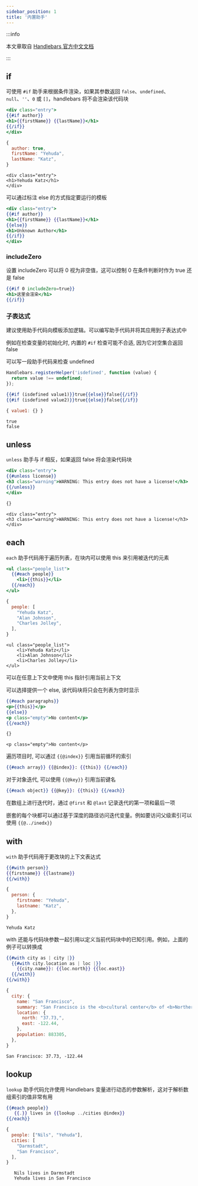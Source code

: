 ```yaml
---
sidebar_position: 1
title: '内置助手'
---
```



:::info

本文章取自 [Handlebars 官方中文文档](https://handlebarsjs.com/zh/guide/builtin-helpers.html)

:::

## if

可使用 `#if` 助手来根据条件渲染，如果其参数返回 `false`、`undefined`、`null`、`''`、`0` 或 `[]`，handlebars 将不会渲染该代码块

<Tabs>
<TabItem value="input" label="输入" default>

```handlebars
<div class="entry">
{{#if author}}
<h1>{{firstName}} {{lastName}}</h1>
{{/if}}
</div>
```

```js
{
  author: true,
  firstName: "Yehuda",
  lastName: "Katz",
}
```

</TabItem>
<TabItem value="output" label="输出">

```text
<div class="entry">
<h1>Yehuda Katz</h1>
</div>
```

</TabItem>
</Tabs>

可以通过标注 else 的方式指定要运行的模板

```handlebars
<div class="entry">
{{#if author}}
<h1>{{firstName}} {{lastName}}</h1>
{{else}}
<h1>Unknown Author</h1>
{{/if}}
</div>
```

### includeZero

设置 includeZero 可以将 0 视为非空值，这可以控制 0 在条件判断时作为 true 还是 false

```handlebars
{{#if 0 includeZero=true}}
<h1>这里会渲染</h1>
{{/if}}
```

### 子表达式

建议使用助手代码向模板添加逻辑。可以编写助手代码并将其应用到子表达式中

例如在检查变量的初始化时, 内置的 `#if` 检查可能不合适, 因为它对空集合返回 false

可以写一段助手代码来检查 undefined

```js
Handlebars.registerHelper('isdefined', function (value) {
  return value !== undefined;
});
```

<Tabs>
<TabItem value="input" label="输入" default>

```handlebars
{{#if (isdefined value1)}}true{{else}}false{{/if}}
{{#if (isdefined value2)}}true{{else}}false{{/if}}
```

```js
{ value1: {} }
```

</TabItem>
<TabItem value="output" label="输出">

```text
true
false
```

</TabItem>
</Tabs>



## unless

`unless` 助手与 if 相反，如果返回 false 将会渲染代码块

<Tabs>
<TabItem value="input" label="输入" default>

```handlebars
<div class="entry">
{{#unless license}}
<h3 class="warning">WARNING: This entry does not have a license!</h3>
{{/unless}}
</div>
```

```js
{}
```

</TabItem>
<TabItem value="output" label="输出">

```text
<div class="entry">
<h3 class="warning">WARNING: This entry does not have a license!</h3>
</div>
```

</TabItem>
</Tabs>


## each

`each` 助手代码用于遍历列表，在块内可以使用 this 来引用被迭代的元素

<Tabs>
<TabItem value="input" label="输入" default>

```handlebars
<ul class="people_list">
  {{#each people}}
    <li>{{this}}</li>
  {{/each}}
</ul>
```

```js
{
  people: [
    "Yehuda Katz",
    "Alan Johnson",
    "Charles Jolley",
  ],
}
```

</TabItem>
<TabItem value="output" label="输出">

```text
<ul class="people_list">
    <li>Yehuda Katz</li>
    <li>Alan Johnson</li>
    <li>Charles Jolley</li>
</ul>
```

</TabItem>
</Tabs>

可以在任意上下文中使用 this 指针引用当前上下文

可以选择提供一个 else, 该代码块将只会在列表为空时显示

<Tabs>
<TabItem value="input" label="输入" default>

```handlebars
{{#each paragraphs}}
<p>{{this}}</p>
{{else}}
<p class="empty">No content</p>
{{/each}}
```

```js
{}
```

</TabItem>
<TabItem value="output" label="输出">

```text
<p class="empty">No content</p>
```

</TabItem>
</Tabs>

遍历项目时, 可以通过 `{{@index}}` 引用当前循环的索引

```handlebars
{{#each array}} {{@index}}: {{this}} {{/each}}
```

对于对象迭代, 可以使用 `{{@key}}` 引用当前键名

```handlebars
{{#each object}} {{@key}}: {{this}} {{/each}}
```

在数组上进行迭代时，通过 `@first` 和 `@last` 记录迭代的第一项和最后一项

嵌套的每个块都可以通过基于深度的路径访问迭代变量。例如要访问父级索引可以使用 `{{@../inedx}}`


## with

`with` 助手代码用于更改块的上下文表达式

<Tabs>
<TabItem value="input" label="输入" default>

```handlebars
{{#with person}}
{{firstname}} {{lastname}}
{{/with}}
```

```js
{
  person: {
    firstname: "Yehuda",
    lastname: "Katz",
  },
}
```

</TabItem>
<TabItem value="output" label="输出">

```text
Yehuda Katz
```

</TabItem>
</Tabs>

with 还能与代码块参数一起引用以定义当前代码块中的已知引用。例如，上面的例子可以转换成

<Tabs>
<TabItem value="input" label="输入" default>

```handlebars
{{#with city as | city |}}
  {{#with city.location as | loc |}}
    {{city.name}}: {{loc.north}} {{loc.east}}
  {{/with}}
{{/with}}
```

```js
{
  city: {
    name: "San Francisco",
    summary: "San Francisco is the <b>cultural center</b> of <b>Northern California</b>",
    location: {
      north: "37.73,",
      east: -122.44,
    },
    population: 883305,
  },
}
```

</TabItem>
<TabItem value="output" label="输出">

```text
San Francisco: 37.73, -122.44
```

</TabItem>
</Tabs>



## lookup

`lookup` 助手代码允许使用 Handlebars 变量进行动态的参数解析，这对于解析数组索引的值非常有用

<Tabs>
<TabItem value="input" label="输入" default>

```handlebars
{{#each people}}
   {{.}} lives in {{lookup ../cities @index}}
{{/each}}
```

```js
{
  people: ["Nils", "Yehuda"],
  cities: [
    "Darmstadt",
    "San Francisco",
  ],
}
```

</TabItem>
<TabItem value="output" label="输出">

```text
   Nils lives in Darmstadt
   Yehuda lives in San Francisco
```

</TabItem>
</Tabs>
